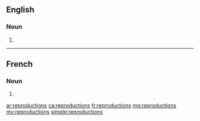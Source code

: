 ==English==

===Noun===
{{head|en|noun plural form}}

# {{plural of|reproduction|lang=en}}

----

==French==

===Noun===
{{head|fr|noun plural form|g=f}}

# {{plural of|reproduction|lang=fr}}

[[ar:reproductions]]
[[ca:reproductions]]
[[fr:reproductions]]
[[mg:reproductions]]
[[my:reproductions]]
[[simple:reproductions]]